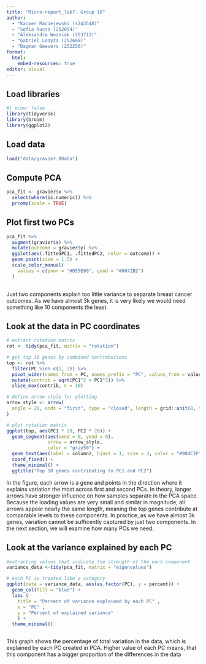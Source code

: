 ```yaml
---
title: "Micro-report_lab7. Group 18"
author: 
  - "Kacper Maciejewski (s243548)"
  - "Sofia Russo (252054)"
  - "Aleksandra Wozniak (253713)"
  - "Gabriel Loayza (252608)"
  - "Dagmar Geevers (252256)"
format:
  html:
    embed-resources: true
editor: visual
---
```


## Load libraries

```r
#| echo: false
library(tidyverse)
library(broom)
library(ggplot2)
```

## Load data

```r
load("data/gravier.RData")
```

## Compute PCA

```r
pca_fit <- gravier$x %>%
  select(where(is.numeric)) %>%
  prcomp(scale = TRUE)
```

## Plot first two PCs

```r
pca_fit %>%
  augment(gravier$x) %>%
  mutate(outcome = gravier$y) %>%
  ggplot(aes(.fittedPC1, .fittedPC2, color = outcome)) + 
  geom_point(size = 1.5) +
  scale_color_manual(
    values = c(poor = "#D55E00", good = "#0072B2")
  )   
 
```

Just two components explain too little variance to separate breast cancer outcomes. As we have almost 3k genes, it is very likely we would need something like 10 components the least.

## Look at the data in PC coordinates

```r
# extract rotation matrix
rot <- tidy(pca_fit, matrix = "rotation")

# get top 10 genes by combined controbutions
top <- rot %>%
  filter(PC %in% c(1, 2)) %>%
  pivot_wider(names_from = PC, names_prefix = "PC", values_from = value) %>%
  mutate(contrib = sqrt(PC1^2 + PC2^2)) %>%
  slice_max(contrib, n = 10)

# define arrow style for plotting
arrow_style <- arrow(
  angle = 20, ends = "first", type = "closed", length = grid::unit(8, "pt")
)

# plot rotation matrix
ggplot(top, aes(PC1 * 20, PC2 * 20)) +
  geom_segment(aes(xend = 0, yend = 0),
               arrow = arrow_style,
               color = "gray50") +
  geom_text(aes(label = column), hjust = 1, size = 3, color = "#904C2F") +
  coord_fixed() +
  theme_minimal() +
  ggtitle("Top 10 genes contributing to PC1 and PC2")
```

In the figure, each arrow is a gene and points in the direction where it explains variation the most across first and second PCs. In theory, longer arrows have stronger influence on how samples separate in the PCA space. Because the loading values are very small and similar in magnitude, all arrows appear nearly the same length, meaning the top genes contribute at comparable levels to these components. In practice, as we have almost 3k genes, variation cannot be sufficently captured by just two components. In the next section, we will examine how many PCs we need.

## Look at the variance explained by each PC

```r
#extracting values that indicate the strength of the each component
variance_data <-tidy(pca_fit, matrix = "eigenvalues")

# each PC is treated like a category
ggplot(data = variance_data, aes(as.factor(PC), y = percent)) + 
  geom_col(fill = "blue") +
  labs ( 
    title = "Percent of variance explained by each PC" ,
    x = "PC" ,
    y = "Percent of explained variance"
    ) +
  theme_minimal() 



```

This graph shows the percentage of total variation in the data, which is explained by each PC created in PCA. Higher value of each PC means, that this component has a bigger proportion of the differences in the data
